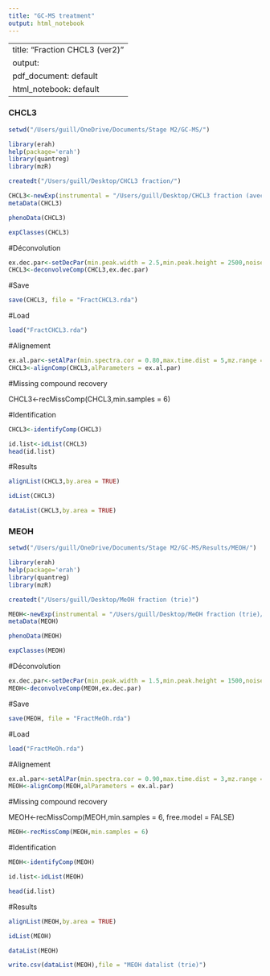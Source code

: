 ---
title: "GC-MS treatment"
output: html_notebook
---


---
title: "Fraction CHCL3 (ver2)"
output:
  pdf_document: default
  html_notebook: default
---

#################
###   CHCL3   ###
#################

```{r}
setwd("/Users/guill/OneDrive/Documents/Stage M2/GC-MS/")
```


```{r}
library(erah)
help(package='erah')
library(quantreg)
library(mzR)
```


```{r}
createdt("/Users/guill/Desktop/CHCL3 fraction/")
```

```{r}
CHCL3<-newExp(instrumental = "/Users/guill/Desktop/CHCL3 fraction (avec bactch X)/CHCL3 fraction (avec bactch X)_inst.csv", phenotype = "/Users/guill/Desktop/CHCL3 fraction (avec bactch X)/CHCL3 fraction (avec bactch X)_pheno.csv", info = "Fraction CHCL3")
metaData(CHCL3)
```

```{r}
phenoData(CHCL3)
```

```{r}
expClasses(CHCL3)
```

#Déconvolution
```{r}
ex.dec.par<-setDecPar(min.peak.width = 2.5,min.peak.height = 2500,noise.threshold = 500,avoid.processing.mz = c(73,149,207))
CHCL3<-deconvolveComp(CHCL3,ex.dec.par)
```

#Save
```{r}
save(CHCL3, file = "FractCHCL3.rda")
```
#Load 
```{r}
load("FractCHCL3.rda")
```


#Alignement
```{r}
ex.al.par<-setAlPar(min.spectra.cor = 0.80,max.time.dist = 5,mz.range = 70:600)
CHCL3<-alignComp(CHCL3,alParameters = ex.al.par)
```

#Missing compound recovery

CHCL3<-recMissComp(CHCL3,min.samples = 6)


#Identification
```{r}
CHCL3<-identifyComp(CHCL3)
```

```{r}
id.list<-idList(CHCL3)
head(id.list)
```

#Results

```{r}
alignList(CHCL3,by.area = TRUE)
```


```{r}
idList(CHCL3)
```

```{r}
dataList(CHCL3,by.area = TRUE)
```



################
###   MEOH   ###


```{r}
setwd("/Users/guill/OneDrive/Documents/Stage M2/GC-MS/Results/MEOH/")
```


```{r}
library(erah)
help(package='erah')
library(quantreg)
library(mzR)
```

```{r}
createdt("/Users/guill/Desktop/MeOH fraction (trie)")
```

```{r}
MEOH<-newExp(instrumental = "/Users/guill/Desktop/MeOH fraction (trie)/MeOH fraction (trie)_inst.csv", phenotype = "/Users/guill/Desktop/MeOH fraction/MeOH fraction_pheno.csv", info = "Fraction MeOH")
metaData(MEOH)
```

```{r}
phenoData(MEOH)
```

```{r}
expClasses(MEOH)
```


#Déconvolution
```{r}
ex.dec.par<-setDecPar(min.peak.width = 1.5,min.peak.height = 1500,noise.threshold = 500,avoid.processing.mz = c(73,149,207))
MEOH<-deconvolveComp(MEOH,ex.dec.par)
```
#Save
```{r}
save(MEOH, file = "FractMeOh.rda")
```
#Load 
```{r}
load("FractMeOh.rda")
```

#Alignement
```{r}
ex.al.par<-setAlPar(min.spectra.cor = 0.90,max.time.dist = 3,mz.range = 40:600)
MEOH<-alignComp(MEOH,alParameters = ex.al.par)
```

#Missing compound recovery


MEOH<-recMissComp(MEOH,min.samples = 6, free.model = FALSE)
```{r}
MEOH<-recMissComp(MEOH,min.samples = 6)
```



#Identification
```{r}
MEOH<-identifyComp(MEOH)
```

```{r}
id.list<-idList(MEOH)
```

```{r}
head(id.list)
```

#Results


```{r}
alignList(MEOH,by.area = TRUE)
```

```{r}
idList(MEOH)
```

```{r}
dataList(MEOH)
```




```{r}
write.csv(dataList(MEOH),file = "MEOH datalist (trie)")
```









